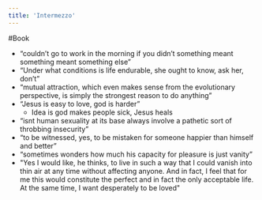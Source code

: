 ```yaml
---
title: 'Intermezzo'
---
```


#Book 

- “couldn’t go to work in the morning if you didn’t something meant something meant something else”
- “Under what conditions is life endurable, she ought to know, ask her, don’t”
- “mutual attraction, which even makes sense from the evolutionary perspective, is simply the strongest reason to do anything”
- “Jesus is easy to love, god is harder”
	- Idea is god makes people sick, Jesus heals
- “isnt human sexuality at its base always involve a pathetic sort of throbbing insecurity”
- “to be witnessed, yes, to be mistaken for someone happier than himself and better”
- “sometimes wonders how much his capacity for pleasure is just vanity”
- "Yes I would like, he thinks, to live in such a way that I could vanish into thin air at any time without affecting anyone. And in fact, I feel that for me this would constitute the perfect and in fact the only acceptable life. At the same time, I want desperately to be loved"



